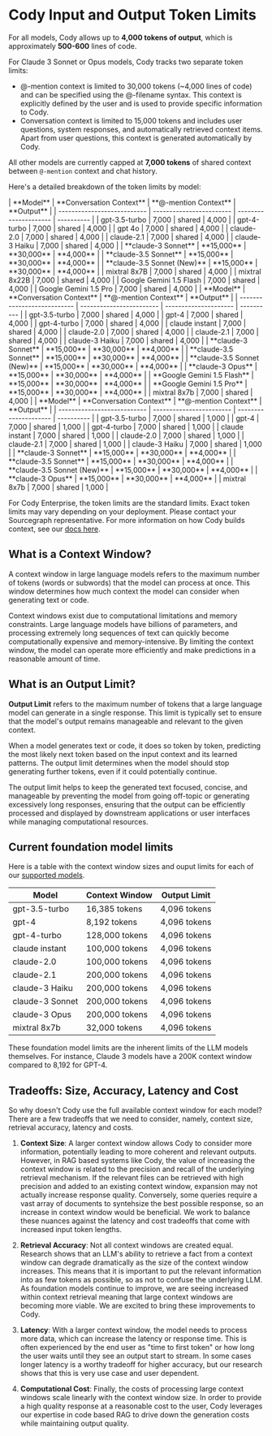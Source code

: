 # Cody Input and Output Token Limits

For all models, Cody allows up to **4,000 tokens of output**, which is approximately **500-600** lines of code.

For Claude 3 Sonnet or Opus models, Cody tracks two separate token limits:
* @-mention context is limited to 30,000 tokens (~4,000 lines of code) and can be specified using the @-filename syntax. This context is explicitly defined by the user and is used to provide specific information to Cody.
* Conversation context is limited to 15,000 tokens and includes user questions, system responses, and automatically retrieved context items. Apart from user questions, this context is generated automatically by Cody.

All other models are currently capped at **7,000 tokens** of shared context between `@-mention` context and chat history.

Here's a detailed breakdown of the token limits by model:

<Tabs>
  <Tab title="Free">
|          **Model**          | **Conversation Context** | **@-mention Context** | **Output** |
| --------------------------- | ------------------------ | --------------------- | ---------- |
| gpt-3.5-turbo               | 7,000                    | shared                | 4,000      |
| gpt-4-turbo                 | 7,000                    | shared                | 4,000      |
| gpt 4o                      | 7,000                    | shared                | 4,000      |
| claude-2.0                  | 7,000                    | shared                | 4,000      |
| claude-2.1                  | 7,000                    | shared                | 4,000      |
| claude-3 Haiku              | 7,000                    | shared                | 4,000      |
| **claude-3 Sonnet**         | **15,000**               | **30,000**            | **4,000**  |
| **claude-3.5 Sonnet**       | **15,000**               | **30,000**            | **4,000**  |
| **claude-3.5 Sonnet (New)** | **15,000**               | **30,000**            | **4,000**  |
| mixtral 8x7B                | 7,000                    | shared                | 4,000      |
| mixtral 8x22B               | 7,000                    | shared                | 4,000      |
| Google Gemini 1.5 Flash     | 7,000                    | shared                | 4,000      |
| Google Gemini 1.5 Pro       | 7,000                    | shared                | 4,000      |



  </Tab>

<Tab title="Pro">
|          **Model**          | **Conversation Context** | **@-mention Context** | **Output** |
| --------------------------- | ------------------------ | --------------------- | ---------- |
| gpt-3.5-turbo               | 7,000                    | shared                | 4,000      |
| gpt-4                       | 7,000                    | shared                | 4,000      |
| gpt-4-turbo                 | 7,000                    | shared                | 4,000      |
| claude instant              | 7,000                    | shared                | 4,000      |
| claude-2.0                  | 7,000                    | shared                | 4,000      |
| claude-2.1                  | 7,000                    | shared                | 4,000      |
| claude-3 Haiku              | 7,000                    | shared                | 4,000      |
| **claude-3 Sonnet**         | **15,000**               | **30,000**            | **4,000**  |
| **claude-3.5 Sonnet**       | **15,000**               | **30,000**            | **4,000**  |
| **claude-3.5 Sonnet (New)** | **15,000**               | **30,000**            | **4,000**  |
| **claude-3 Opus**           | **15,000**               | **30,000**            | **4,000**  |
| **Google Gemini 1.5 Flash** | **15,000**               | **30,000**            | **4,000**  |
| **Google Gemini 1.5 Pro**   | **15,000**               | **30,000**            | **4,000**  |
| mixtral 8x7b                | 7,000                    | shared                | 4,000      |
  </Tab>

  <Tab title="Enterprise">
|          **Model**          | **Conversation Context** | **@-mention Context** | **Output** |
| --------------------------- | ------------------------ | --------------------- | ---------- |
| gpt-3.5-turbo               | 7,000                    | shared                | 1,000      |
| gpt-4                       | 7,000                    | shared                | 1,000      |
| gpt-4-turbo                 | 7,000                    | shared                | 1,000      |
| claude instant              | 7,000                    | shared                | 1,000      |
| claude-2.0                  | 7,000                    | shared                | 1,000      |
| claude-2.1                  | 7,000                    | shared                | 1,000      |
| claude-3 Haiku              | 7,000                    | shared                | 1,000      |
| **claude-3 Sonnet**         | **15,000**               | **30,000**            | **4,000**  |
| **claude-3.5 Sonnet**       | **15,000**               | **30,000**            | **4,000**  |
| **claude-3.5 Sonnet (New)** | **15,000**               | **30,000**            | **4,000**  |
| **claude-3 Opus**           | **15,000**               | **30,000**            | **4,000**  |
| mixtral 8x7b                | 7,000                    | shared                | 1,000      |
  </Tab>
</Tabs>

<Callout type="info">For Cody Enterprise, the token limits are the standard limits. Exact token limits may vary depending on your deployment. Please contact your Sourcegraph representative. For more information on how Cody builds context, see our [docs here](/cody/core-concepts/context).</Callout>

## What is a Context Window?

A context window in large language models refers to the maximum number of tokens (words or subwords) that the model can process at once. This window determines how much context the model can consider when generating text or code.

Context windows exist due to computational limitations and memory constraints. Large language models have billions of parameters, and processing extremely long sequences of text can quickly become computationally expensive and memory-intensive. By limiting the context window, the model can operate more efficiently and make predictions in a reasonable amount of time.

## What is an Output Limit?

**Output Limit** refers to the maximum number of tokens that a large language model can generate in a single response. This limit is typically set to ensure that the model's output remains manageable and relevant to the given context.

When a model generates text or code, it does so token by token, predicting the most likely next token based on the input context and its learned patterns. The output limit determines when the model should stop generating further tokens, even if it could potentially continue.

The output limit helps to keep the generated text focused, concise, and manageable by preventing the model from going off-topic or generating excessively long responses, ensuring that the output can be efficiently processed and displayed by downstream applications or user interfaces while managing computational resources.

## Current foundation model limits

Here is a table with the context window sizes and ouput limits for each of our [supported models](/cody/capabilities/supported-models).

|    **Model**    | **Context Window** | **Output Limit** |
| --------------- | ------------------ | ---------------- |
| gpt-3.5-turbo   | 16,385 tokens      | 4,096 tokens     |
| gpt-4           | 8,192 tokens       | 4,096 tokens     |
| gpt-4-turbo     | 128,000 tokens     | 4,096 tokens     |
| claude instant  | 100,000 tokens     | 4,096 tokens     |
| claude-2.0      | 100,000 tokens     | 4,096 tokens     |
| claude-2.1      | 200,000 tokens     | 4,096 tokens     |
| claude-3 Haiku  | 200,000 tokens     | 4,096 tokens     |
| claude-3 Sonnet | 200,000 tokens     | 4,096 tokens     |
| claude-3 Opus   | 200,000 tokens     | 4,096 tokens     |
| mixtral 8x7b    | 32,000 tokens      | 4,096 tokens     |

<Callout type="info">These foundation model limits are the inherent limits of the LLM models themselves. For instance, Claude 3 models have a 200K context window compared to 8,192 for GPT-4.</Callout>

## Tradeoffs: Size, Accuracy, Latency and Cost

So why doesn't Cody use the full available context window for each model? There are a few tradeoffs that we need to consider, namely, context size, retrieval accuracy, latency and costs.

1. **Context Size**: A larger context window allows Cody to consider more information, potentially leading to more coherent and relevant outputs. However, in RAG based systems like Cody, the value of increasing the context window is related to the precision and recall of the underlying retrieval mechanism.  If the relevant files can be retrieved with high precision and added to an existing context window, expansion may not actually increase response quality.  Conversely, some queries require a vast array of documents to syntehsize the best possible response, so an increase in context window would be beneficial.  We work to balance these nuances against the latency and cost tradeoffs that come with increased input token lengths.

2. **Retrieval Accuracy**: Not all context windows are created equal. Research shows that an LLM's ability to retrieve a fact from a context window can degrade dramatically as the size of the context window increases.  This means that it is important to put the relevant information into as few tokens as possible, so as not to confuse the underlying LLM.  As foundation models continue to improve, we are seeing increased within context retrieval meaning that large context windows are becoming more viable. We are excited to bring these improvements to Cody.

3. **Latency**: With a larger context window, the model needs to process more data, which can increase the latency or response time. This is often experienced by the end user as "time to first token" or how long the user waits until they see an output start to stream.  In some cases longer latency is a worthy tradeoff for higher accuracy, but our research shows that this is very use case and user dependent.

4. **Computational Cost**: Finally, the costs of processing large context windows scale linearly with the context window size.  In order to provide a high quality response at a reasonable cost to the user, Cody leverages our expertise in code based RAG to drive down the generation costs while maintaining output quality.
